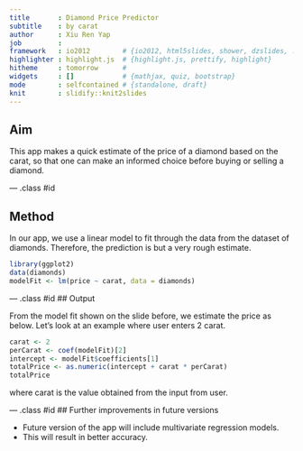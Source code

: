 ```yaml
---
title       : Diamond Price Predictor
subtitle    : by carat
author      : Xiu Ren Yap
job         : 
framework   : io2012        # {io2012, html5slides, shower, dzslides, ...}
highlighter : highlight.js  # {highlight.js, prettify, highlight}
hitheme     : tomorrow      # 
widgets     : []            # {mathjax, quiz, bootstrap}
mode        : selfcontained # {standalone, draft}
knit        : slidify::knit2slides
---
```


## Aim

This app makes a quick estimate of the price of a diamond based on the carat,
so that one can make an informed choice before buying or selling a diamond.

--- .class #id 

## Method

In our app, we use a linear model to fit through the data from the dataset of diamonds.
Therefore, the prediction is but a very rough estimate.

```r
library(ggplot2)
data(diamonds)
modelFit <- lm(price ~ carat, data = diamonds)
```

--- .class #id 
## Output

From the model fit shown on the slide before, we estimate the price as below.
Let's look at an example where user enters 2 carat.

```r
carat <- 2
perCarat <- coef(modelFit)[2]
intercept <- modelFit$coefficients[1]
totalPrice <- as.numeric(intercept + carat * perCarat)
totalPrice
```

where carat is the value obtained from the input from user.

--- .class #id 
## Further improvements in future versions

- Future version of the app will include multivariate regression models.
- This will result in better accuracy.



